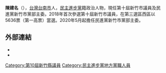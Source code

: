 {{Infobox Officeholder
| term_start    = 2018年12月25日
|constituency=新竹市西區
|image=<!-- 檔案不存在 陳建名.jpg -->
|sex=男
|educate=國立清華大學計量財務金融學系<br>國立台南第一高級中學<br>台南市立後甲國中<br>台南市立日新國小
|office=[[File:Flag_of_Hsinchu_City.svg|22px]] 新竹市議員
|party= {{DPP}}
|出生日期={{birth date and age|1985|7|20}}
|經歷=[[File:Flag_of_Hsinchu_City.svg|22px]]
新竹市議員<br>新竹市民進黨黨部主委<br>新竹市政府林智堅市長秘書<br>立法委員柯建銘服務處助理<br>創世基金會社區服務專員
|國籍={{ROC}}
}}
'''陳建名'''（{{bd|1985年|7月20日||}}），[[台灣|台灣]][[台南市|台南市]]人，[[民主進步黨|民主進步黨]]籍政治人物，現任第十屆新竹市議員及民進黨新竹市黨部主委。2018年首次參選第十屆新竹市議員，在第三選區西區以5636票（第一高票）當選。2020年5月起擔任民進黨新竹市黨部主委。

== 外部連結 ==
* {{facebook|passionhsinchu}}
* {{instagram|oppyspace}}

{{第10屆新竹市議員}}
[[Category:第10屆新竹縣議員|Category:第10屆新竹縣議員]]
[[Category:民主進步黨地方黨職人員|Category:民主進步黨地方黨職人員]]